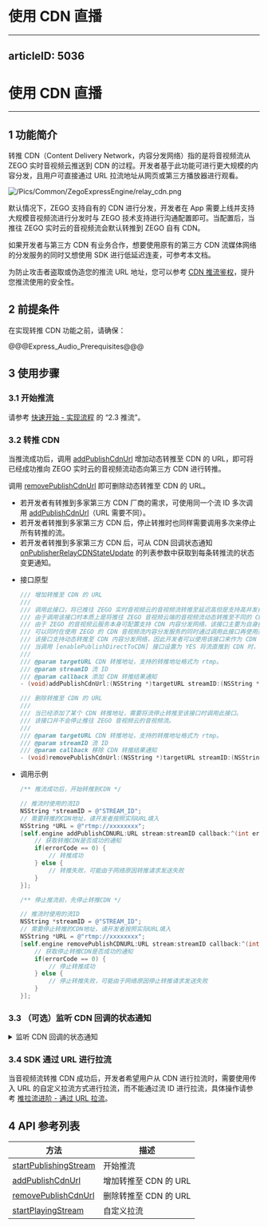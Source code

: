 # 使用 CDN 直播
---
articleID: 5036
---
# 使用 CDN 直播

---

## 1 功能简介

转推 CDN（Content Delivery Network，内容分发网络）指的是将音视频流从 ZEGO 实时音视频云推送到 CDN 的过程。开发者基于此功能可进行更大规模的内容分发，且用户可直接通过 URL 拉流地址从网页或第三方播放器进行观看。  

![/Pics/Common/ZegoExpressEngine/relay_cdn.png](https://storage.zego.im/sdk-doc/Pics/Common/ZegoExpressEngine/relay_cdn.png)
  
默认情况下，ZEGO 支持自有的 CDN 进行分发，开发者在 App 需要上线并支持大规模音视频流进行分发时与 ZEGO 技术支持进行沟通配置即可。当配置后，当推往 ZEGO 实时云的音视频流会默认转推到 ZEGO 自有 CDN。  
  
如果开发者与第三方 CDN 有业务合作，想要使用原有的第三方 CDN 流媒体网络的分发服务的同时又想使用 SDK 进行低延迟连麦，可参考本文档。

为防止攻击者盗取或伪造您的推流 URL 地址，您可以参考 [CDN 推流鉴权](!CDN_StreamPublishing_Authentication)，提升您推流使用的安全性。

## 2 前提条件

在实现转推 CDN 功能之前，请确保：

@@@Express_Audio_Prerequisites@@@


## 3 使用步骤
### 3.1 开始推流

请参考 [快速开始 - 实现流程](7628#2_3) 的  “2.3 推流”。

### 3.2 转推 CDN

当推流成功后，调用 [addPublishCdnUrl](@addPublishCdnUrl) 增加动态转推至 CDN 的 URL，即可将已经成功推向 ZEGO 实时云的音视频流动态向第三方 CDN 进行转推。

调用 [removePublishCdnUrl](@removePublishCdnUrl) 即可删除动态转推至 CDN 的 URL。

<div class="mk-warning">

- 若开发者有转推到多家第三方 CDN 厂商的需求，可使用同一个流 ID 多次调用 [addPublishCdnUrl](@addPublishCdnUrl)（URL 需要不同）。
- 若开发者转推到多家第三方 CDN 后，停止转推时也同样需要调用多次来停止所有转推的流。
- 若开发者转推到多家第三方 CDN 后，可从 CDN 回调状态通知 [onPublisherRelayCDNStateUpdate](@onPublisherRelayCDNStateUpdate) 的列表参数中获取到每条转推流的状态变更通知。 
</div>


- 接口原型

    ```objective-c
    /// 增加转推至 CDN 的 URL
    ///
    /// 调用此接口，将已推往 ZEGO 实时音视频云的音视频流转推至延迟高但是支持高并发拉流的自定义的 CDN 内容分发网络。
    /// 由于调用该接口时本质上是将推往 ZEGO 音视频云端的音视频流动态转推至不同的 CDN ，因此此接口需要在推流成功后调用。
    /// 由于 ZEGO 的音视频云服务本身可配置支持 CDN 内容分发网络，该接口主要为自身拥有 CDN 内容分发服务的开发者使用。
    /// 可以同时在使用 ZEGO 的 CDN 音视频流内容分发服务的同时通过调用此接口再使用开发者自身拥有 CDN 内容分发服务的开发者使用。
    /// 该接口支持动态转推至 CDN 内容分发网络，因此开发者可以使用该接口来作为 CDN 内容分发服务的一个容灾方案。
    /// 当调用 [enablePublishDirectToCDN] 接口设置为 YES 将流直推到 CDN 时，再调用本接口将无效。
    ///
    /// @param targetURL CDN 转推地址，支持的转推地址格式为 rtmp。
    /// @param streamID 流 ID
    /// @param callback 添加 CDN 转推结果通知
    - (void)addPublishCdnUrl:(NSString *)targetURL streamID:(NSString *)streamID callback:(nullable ZegoPublisherUpdateCdnUrlCallback)callback;
    ```

    ```objective-c
    /// 删除转推至 CDN 的 URL
    ///
    /// 当已经添加了某个 CDN 转推地址，需要将流停止转推至该接口时调用此接口。
    /// 该接口并不会停止推往 ZEGO 音视频云的音视频流。
    ///
    /// @param targetURL CDN 转推地址，支持的转推地址格式为 rtmp。
    /// @param streamID 流 ID
    /// @param callback 移除 CDN 转推结果通知
    - (void)removePublishCdnUrl:(NSString *)targetURL streamID:(NSString *)streamID callback:(nullable ZegoPublisherUpdateCdnUrlCallback)callback;
    ```

- 调用示例

    ```objective-c
    /** 推流成功后，开始转推到CDN */

    // 推流时使用的流ID
    NSString *streamID = @"STREAM_ID";
    // 需要转推的CDN地址，请开发者按照实际URL填入
    NSString *URL = @"rtmp://xxxxxxxx";
    [self.engine addPublishCDNURL:URL stream:streamID callback:^(int errorCode) {
        // 获取转推CDN是否成功的通知
        if(errorCode == 0) {
            // 转推成功
        } else {
            // 转推失败，可能由于网络原因转推请求发送失败
        }
    }];
    ```

    ```objective-c
    /** 停止推流前，先停止转推CDN */

    // 推流时使用的流ID
    NSString *streamID = @"STREAM_ID";
    // 需要停止转推的CDN地址，请开发者按照实际URL填入
    NSString *URL = @"rtmp://xxxxxxxx";
    [self.engine removePublishCDNURL:URL stream:streamID callback:^(int errorCode) {
        // 获取停止转推CDN是否成功的通知
        if(errorCode == 0) {
            // 停止转推成功
        } else {
            // 停止转推失败，可能由于网络原因停止转推请求发送失败
        }
    }];
    ```


### 3.3 （可选）监听 CDN 回调的状态通知

<details class="zg-primary">
    <summary>监听 CDN 回调的状态通知</summary>

- 接口原型

    ```objc
    /**
     * 添加/删除转推 CDN 地址状态回调
     *
     * 在 ZEGO 实时音视频云将音视频流转推到 CDN 后，如果 CDN 转推状态发生变化，例如出现转推停止或转推重试，将会收到此回调。
     * 开发者可根据该回调判断转推 CDN 的音视频流是否正常，若不正常根据异常原因进一步定位转推 CDN 的音视频流异常的原因，以及做对应的容灾策略。
     * 若对异常的原因不了解，可联系 ZEGO 技术支持分析具体异常的原因。
     * @param streamID 推流的流 ID
     * @param infoList 当前 CDN 正在转推的信息列表
     */
    - (void)onPublisherRelayCDNStateUpdate:(NSArray<ZegoStreamRelayCDNInfo *> *)infoList stream:(NSString *)streamID {
        /** 调用动态转推接口成功后，当CDN连接状态发生变更，如出现网络中断导致转推异常等情况，SDK在重试转推的同时，会通过该回调通知 */
    }
    ```

- 调用示例

    ```objc
    @implementation xx
    - (void)onPublisherRelayCDNStateUpdate:(NSArray<ZegoStreamRelayCDNInfo *> *)streamInfoList streamID:(NSString *)streamID {
        // 转推 CDN 结果的通知，开发者可以通过 ZegoStreamRelayCDNInfo 来监控转推 CDN 的情况
    }
    // 重写的其他回调
    ...
    @end
    [self.engine setEventHandler:self];
    ```

</details>


### 3.4 SDK 通过 URL 进行拉流

当音视频流转推 CDN 成功后，开发者希望用户从 CDN 进行拉流时，需要使用传入 URL 的自定义拉流方式进行拉流，而不能通过流 ID 进行拉流，具体操作请参考 [推拉流进阶 - 通过 URL 拉流](#3640)。

## 4 API 参考列表

| 方法 | 描述 |
|-------|--------|
| [startPublishingStream](@startPublishingStream) | 开始推流 |
| [addPublishCdnUrl](@addPublishCdnUrl) | 增加转推至 CDN 的 URL |
| [removePublishCdnUrl](@removePublishCdnUrl) | 删除转推至 CDN 的 URL |
| [startPlayingStream](@startPlayingStream) | 自定义拉流 |
